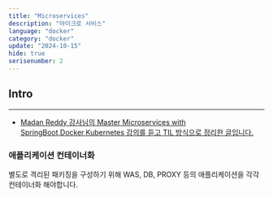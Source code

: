 ```yaml
---
title: "Microservices"
description: "마이크로 서비스"
language: "docker"
category: "docker"
update: "2024-10-15"
hide: true
serisenumber: 2
---
```

## Intro
---
- [Madan Reddy 강사님의 Master Microservices with SpringBoot,Docker,Kubernetes 강의를 듣고 TIL 방식으로 정리한 글입니다.](https://www.udemy.com/course/master-microservices-with-spring-docker-kubernetes/)

### 애플리케이션 컨테이너화
별도로 격리된 패키징을 구성하기 위해 WAS, DB, PROXY 등의 애플리케이션을 각각 컨테이너화 해야합니다.
